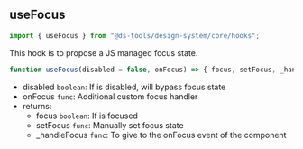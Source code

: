 
<Meta title="Design System/Core/Hooks/useFocus" />

## useFocus

```js
import { useFocus } from "@ds-tools/design-system/core/hooks";
```

This hook is to propose a JS managed focus state.

```js
function useFocus(disabled = false, onFocus) => { focus, setFocus, _handleFocus };
```

-   disabled `boolean`: If is disabled, will bypass focus state
-   onFocus `func`: Additional custom focus handler
-   returns:
    -   focus `boolean`: If is focused
    -   setFocus `func`: Manually set focus state
    -   \_handleFocus `func`: To give to the onFocus event of the component
